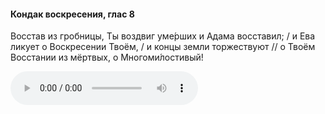#### Кондак воскресения, глас 8

Восстав из гробницы, Ты воздвиг уме́рших и Адама восставил; / и Ева ликует о Воскресении Твоём, / и концы земли торжествуют // о Твоём Восстании из мёртвых, о Многоми́лостивый!

<audio controls>
    <source
        src="https://psmb-neos-resources.hb.bizmrg.com/target/psmb/ec14fabc9a0500521367d1150615fb371dc0465f/%D0%9A%D0%BE%D0%BD%D0%B4%D0%B0%D0%BA%20%D0%B3%D0%BB%D0%B0%D1%81%208.mp3"
        type="audio/mpeg"
    />
</audio>
